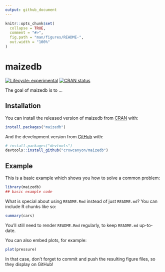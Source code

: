 ```yaml
---
output: github_document
---
```


<!-- README.md is generated from README.Rmd. Please edit that file -->

```r
knitr::opts_chunk$set(
  collapse = TRUE,
  comment = "#>",
  fig.path = "man/figures/README-",
  out.width = "100%"
)
```

# maizedb

<!-- badges: start -->
[![Lifecycle: experimental](https://img.shields.io/badge/lifecycle-experimental-orange.svg)](https://www.tidyverse.org/lifecycle/#experimental)
[![CRAN status](https://www.r-pkg.org/badges/version/maizedb)](https://CRAN.R-project.org/package=maizedb)
<!-- badges: end -->

The goal of maizedb is to ...

## Installation

You can install the released version of maizedb from [CRAN](https://CRAN.R-project.org) with:

``` r
install.packages("maizedb")
```

And the development version from [GitHub](https://github.com/) with:

``` r
# install.packages("devtools")
devtools::install_github("crowcanyon/maizedb")
```
## Example

This is a basic example which shows you how to solve a common problem:

```r
library(maizedb)
## basic example code
```

What is special about using `README.Rmd` instead of just `README.md`? You can include R chunks like so:

```r
summary(cars)
```

You'll still need to render `README.Rmd` regularly, to keep `README.md` up-to-date.

You can also embed plots, for example:

```r
plot(pressure)
```

In that case, don't forget to commit and push the resulting figure files, so they display on GitHub!
